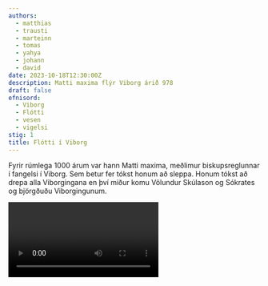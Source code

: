 ```yaml
---
authors:
  - matthias
  - trausti
  - marteinn
  - tomas
  - yahya
  - johann
  - david
date: 2023-10-18T12:30:00Z
description: Matti maxima flýr Viborg árið 978
draft: false
efnisord:
  - Viborg
  - Flótti
  - vesen
  - vigelsi
stig: 1
title: Flótti í Viborg
---
```


Fyrir rúmlega 1000 árum var hann Matti maxima, meðlimur biskupsreglunnar
í fangelsi í Viborg. Sem betur fer tókst honum að sleppa.
Honum tókst að drepa alla Viborgingana en því miður
komu Völundur Skúlason og Sókrates og björgðuðu Viborgingunum.

<Video id="itZOc3dFi7E" myndatextar />
